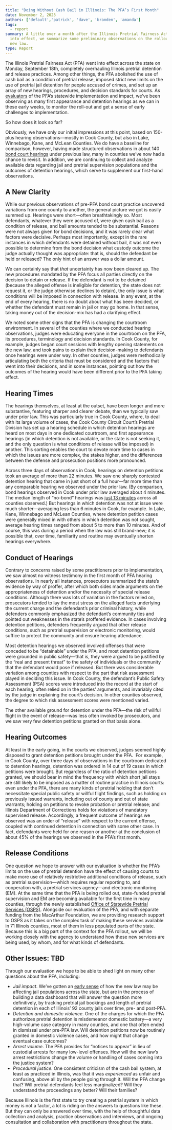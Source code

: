 ```yaml
---
title: "Doing Without Cash Bail in Illinois: The PFA’s First Month"
date: November 2, 2023
authors: ['default','patrick', 'dave', 'branden', 'amanda']
tags:
  - report
summary: A little over a month after the Illinois Pretrial Fairness Act went
  into effect, we summarize some preliminary observations on the rollout of the
  new law.
type: Report
---
```

The Illinois Pretrial Fairness Act (PFA) went into effect across the state on Monday, September 18th, completely overhauling Illinois pretrial detention and release practices. Among other things, the PFA abolished the use of cash bail as a condition of pretrial release, imposed strict new limits on the use of pretrial jail detention for people accused of crimes, and set up an array of new hearings, procedures, and decision standards for courts. As [evaluators](https://loyolaccj.org/pretrial-fairness-act) of the PFA’s statewide implementation and impact, we’ve been observing as many first appearance and detention hearings as we can in these early weeks, to monitor the roll-out and get a sense of early challenges to implementation.

So how does it look so far?

Obviously, we have only our initial impressions at this point, based on 150-plus hearing observations—mostly in Cook County, but also in Lake, Winnebago, Kane, and McLean Counties. We do have a baseline for comparison, however, having made structured observations in about 140 [bond court hearings](https://loyolaccj.org/pfa/blog/bond-court-observations) under previous law, many in counties we’ve now had a chance to revisit. In addition, we are continuing to collect and analyze available data regarding jail and pretrial supervision populations and the outcomes of detention hearings, which serve to supplement our first-hand observations.

## **A New Clarity**

While our previous observations of pre-PFA bond court practice uncovered variations from one county to another, the general picture we got is easily summed up. Hearings were short—often breathtakingly so. Most defendants, whatever they were accused of, were given cash bail as a condition of release, and bail amounts tended to be substantial. Reasons were not always given for bond decisions, and it was rarely clear what factors were decisive. Perhaps most importantly, except in the rare instances in which defendants were detained without bail, it was not even possible to determine from the bond decision what custody outcome the judge actually thought was appropriate: that is, should the defendant be held or released? The only hint of an answer was a dollar amount.

We can certainly say that *that* uncertainty has now been cleared up. The new procedures mandated by the PFA focus all parties directly on the decision to detain or release. If the defendant is not to be detained (because the alleged offense is ineligible for detention, the state does not request it, or the judge otherwise declines to detain), the only issue is what conditions will be imposed in connection with release. In any event, at the end of every hearing, there is no doubt about what has been decided, or whether the defendant must remain in jail or may go home. In that sense, taking money out of the decision-mix has had a clarifying effect.

We noted some other signs that the PFA is changing the courtroom environment. In several of the counties where we conducted hearing observations, judges were educating everyone in the courtroom on the PFA, its procedures, terminology and decision standards. In Cook County, for example, judges began court sessions with lengthy opening statements on the new law, and took pains to explain their decision-making to defendants once hearings were under way. In other counties, judges were methodically articulating both the criteria that must be considered and the factors that went into their decisions, and in some instances, pointing out how the outcomes of the hearing would have been different prior to the PFA taking effect.

## **Hearing Times**

The hearings themselves, at least at the outset, have been longer and more substantive, featuring sharper and clearer debate, than we typically saw under prior law. This was particularly true in Cook County, where, to deal with its large volume of cases, the Cook County Circuit Court’s Pretrial Division has set up a hearing schedule in which detention hearings are heard on most days in one dedicated courtroom, and first appearance hearings (in which detention is not available, or the state is not seeking it, and the only question is what conditions of release will be imposed) in another. This sorting enables the court to devote more time to cases in which the issues are more complex, the stakes higher, and the differences between the defense and prosecution positions more pronounced.

Across three days of observations in Cook, hearings on detention petitions took an average of more than 22 minutes. We saw one sharply contested detention hearing that came in just short of a full hour—far more time than any comparable hearing we observed under the prior law. (By comparison, bond hearings observed in Cook under prior law averaged about 4 minutes. The median length of “no-bond” hearings was [just 13 minutes](https://loyolaccj.org/pfa/blog/bond-court-observations) across all counties observed.) But hearings in which detention was not at issue were much shorter—averaging less than 6 minutes in Cook, for example. In Lake, Kane, Winnebago and McLean Counties, where detention petition cases were generally mixed in with others in which detention was not sought, average hearing times ranged from about 5 to more than 10 minutes. And of course, this was during a period when the law was still brand-new; it is possible that, over time, familiarity and routine may eventually shorten hearings everywhere.

## **Conduct of Hearings**

Contrary to concerns raised by some practitioners prior to implementation, we saw almost no witness testimony in the first month of PFA hearing observations. In nearly all instances, prosecutors summarized the state’s evidence by way of proffer, after which both sides made arguments on the appropriateness of detention and/or the necessity of special release conditions. Although there was lots of variation in the factors relied on, prosecutors tended to lay the most stress on the alleged facts underlying the current charge and the defendant’s prior criminal history, while defenders commonly emphasized the defendant’s community ties and pointed out weaknesses in the state’s proffered evidence. In cases involving detention petitions, defenders frequently argued that other release conditions, such as pretrial supervision or electronic monitoring, would suffice to protect the community and ensure hearing attendance.

Most detention hearings we observed involved offenses that were conceded to be “detainable” under the PFA, and most detention petitions were grounded in public safety—that is, they were argued to be justified by the “real and present threat” to the safety of individuals or the community that the defendant would pose if released. But there was considerable variation among counties with respect to the part that risk assessment played in deciding this issue. In Cook County, the defendant’s Public Safety Assessment (PSA) scores were introduced into the record at the start of each hearing, often relied on in the parties’ arguments, and invariably cited by the judge in explaining the court’s decision. In other counties observed, the degree to which risk assessment scores were mentioned varied.

The other available ground for detention under the PFA—the risk of willful flight in the event of release—was less often invoked by prosecutors, and we saw very few detention petitions granted on that basis alone.

## **Hearing Outcomes**

At least in the early going, in the courts we observed, judges seemed highly disposed to grant detention petitions brought under the PFA.  For example, in Cook County, over three days of observations in the courtroom dedicated to detention hearings, detention was ordered in 14 out of 19 cases in which petitions were brought. But regardless of the ratio of detention petitions granted, we should bear in mind the frequency with which short jail stays are still likely to be imposed as a matter of routine practice in Illinois courts: even under the PFA, there are many kinds of pretrial holding that don’t necessitate special public safety or willful flight findings, such as holding on previously issued warrants, including out of county and out of state warrants; holding on petitions to revoke probation or pretrial release; and Illinois Department of Corrections holds for violations of mandatory supervised release. Accordingly, a frequent outcome of hearings we observed was an order of “release” with respect to the current offense, coupled with continued detention in connection with some other case. In fact, defendants were held for one reason or another at the conclusion of about 45% of the hearings we observed in the PFA’s first month.

## **Release Conditions**

One question we hope to answer with our evaluation is whether the PFA’s limits on the use of pretrial detention have the effect of causing courts to make more use of relatively restrictive additional conditions of release, such as pretrial supervision—which requires regular reporting to, and cooperation with, a pretrial services agency—and electronic monitoring (EM). At the same time that the PFA is being rolled out, state-funded pretrial supervision and EM are becoming available for the first time in many counties, through the newly established [Office of Statewide Pretrial Services (OSPS)](https://www.illinoiscourts.gov/statewide-pretrial-system). Alongside our evaluation of the PFA, and with separate funding from the MacArthur Foundation, we are providing research support to OSPS as it takes on the complex task of making these services available in 71 Illinois counties, most of them in less populated parts of the state. Because this is a big part of the context for the PFA rollout, we will be working closely with the agency to understand how these new services are being used, by whom, and for what kinds of defendants.

## **Other Issues: TBD**

Through our evaluation we hope to be able to shed light on many other questions about the PFA, including:

* *Jail impact*. We’ve gotten an [early sense](https://loyolaccj.org/blog/what-effect-is-the-pfa-having-on-pretrial-jail-usage) of how the new law may be affecting jail populations across the state, but are in the process of building a data dashboard that will answer the question more definitively, by tracking pretrial jail bookings and length of pretrial detention in each of Illinois’ 92 county jails over time, pre- and post-PFA.
* *Detention and domestic violence*. One of the charges for which the PFA authorizes pretrial detention is misdemeanor domestic battery—a very high-volume case category in many counties, and one that often ended in dismissal under pre-PFA law. Will detention petitions now be routinely granted in domestic violence cases, and how might that change eventual case outcomes?
* *Arrest volume*. The PFA provides for “notices to appear” in lieu of custodial arrests for many low-level offenses. How will the new law’s arrest restrictions change the volume or handling of cases coming into the justice system?
* *Procedural justice*. One consistent criticism of the cash bail system, at least as practiced in Illinois, was that it was *experienced* as unfair and confusing, above all by the people going through it. Will the PFA change that? Will pretrial defendants feel less marginalized? Will they understand the proceedings any better? Will their families?

Because Illinois is the first state to try creating a pretrial system in which money is not a factor, a lot is riding on the answers to questions like these. But they can only be answered over time, with the help of thoughtful data collection and analysis, practice observations and interviews, and ongoing consultation and collaboration with practitioners throughout the state.
